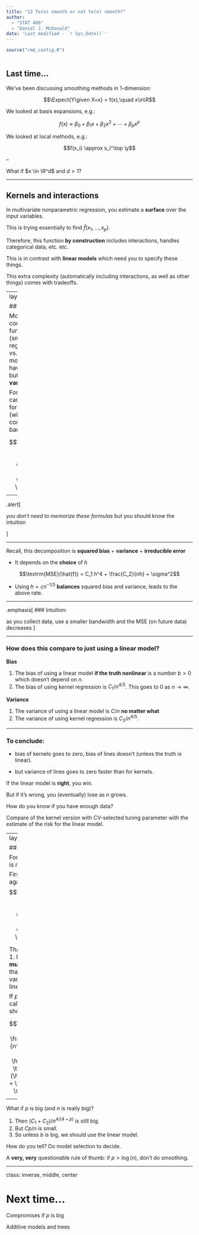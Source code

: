 ```yaml
---
title: "12 To(o) smooth or not to(o) smooth?"
author: 
  - "STAT 406"
  - "Daniel J. McDonald"
date: 'Last modified - `r Sys.Date()`'
---
```


```r
source("rmd_config.R")
```

```r
```



## Last time...

$$\newcommand{\Expect}[1]{E\left[ #1 \right]}
\newcommand{\Var}[1]{\mathrm{Var}\left[ #1 \right]}
\newcommand{\Cov}[2]{\mathrm{Cov}\left[#1,\ #2\right]}
\newcommand{\given}{\ \vert\ }
\newcommand{\R}{\mathbb{R}}
\newcommand{\tr}[1]{\mbox{tr}(#1)}
\newcommand{\X}{\mathbf{X}}
\newcommand{\y}{\mathbf{y}}$$

We've been discussing smoothing methods in 1-dimension:

$$\Expect{Y\given X=x} = f(x),\quad x\in\R$$

We looked at basis expansions, e.g.:

$$f(x) \approx \beta_0 + \beta_1 x + \beta_2 x^2 + \cdots + \beta_p x^p$$ 

We looked at local methods, e.g.:

$$f(x_i) \approx  s_i^\top \y$$

--

What if $x \in \R^d$ and $d>1$?

---


## Kernels and interactions

In multivariate nonparametric regression, you estimate a __surface__ over the input variables.

This is trying essentially to find $\widehat{f}(x_1,\ldots,x_p)$.

Therefore, this function __by construction__ includes interactions, handles categorical data, etc. etc.

This is in contrast with __linear models__ which need you to specify these things.

This extra complexity (automatically including interactions, as well as other things) comes with tradeoffs.

---
layout: true

## Issue 1

More complicated functions (smooth Kernel regressions vs. linear models) tend to have __lower bias__ but __higher variance__.

For $p=1$, one can show that for kernels (with the correct bandwidth)

$$\textrm{MSE}(\hat{f}) = \frac{C_1}{n^{4/5}} + \frac{C_2}{n^{4/5}} + \sigma^2$$ 

---

.alert[

_you don't need to memorize these formulas_ but you should know the intuition

]

---

Recall, this decomposition is **squared bias** + **variance** + **irreducible error**

* It depends on the **choice** of $h$

$$\textrm{MSE}(\hat{f}) = C_1 h^4 + \frac{C_2}{nh} + \sigma^2$$ 

* Using $h = cn^{-1/5}$ **balances** squared bias and variance, leads to the above rate.

---



.emphasis[
### Intuition: 

as you collect data, use a smaller bandwidth and the MSE (on future data) decreases
]

---

### How does this compare to just using a linear model?

__Bias__  
    
1. The bias of using a linear model **if the truth nonlinear** is a number $b > 0$ which doesn't depend on $n$.
2. The bias of using kernel regression is $C_1/n^{4/5}$. This goes to 0 as $n\rightarrow\infty$.
  
__Variance__

1. The variance of using a linear model is $C/n$ **no matter what**
2. The variance of using kernel regression is $C_2/n^{4/5}$.

---

### To conclude: 

* bias of kernels goes to zero, bias of lines doesn't (unless the truth is linear).

* but variance of lines goes to zero faster than for kernels.

If the linear model is **right**, you win. 

But if it's wrong, you (eventually) lose as $n$ grows.

How do you know if you have enough data? 

Compare of the kernel version with CV-selected tuning parameter with the estimate of the risk for the linear model.

---
layout: false

## Issue 2

For $p>1$, there is more trouble.

First, lets look again at 
$$\textrm{MSE}(\hat{f}) = \frac{C_1}{n^{4/5}} + \frac{C_2}{n^{4/5}} + \sigma^2$$ 

That is for $p=1$. It's not __that much__ slower than $C/n$, the variance for linear models.

If $p>1$ similar calculations show,

$$\textrm{MSE}(\hat f) = \frac{C_1+C_2}{n^{4/(4+p)}} + \sigma^2 \hspace{2em} \textrm{MSE}(\hat \beta)  = b + \frac{Cp}{n} + \sigma^2 .$$

--

What if $p$ is big (and $n$ is really big)?

1. Then $(C_1 + C_2) / n^{4/(4+p)}$ is still big.
2. But $Cp / n$ is small.
3. So unless $b$ is big, we should use the linear model.
  
How do you tell? Do model selection to decide.

A __very, very__ questionable rule of thumb: if $p>\log(n)$, don't do smoothing.

---
class: inverse, middle, center

# Next time...

Compromises if _p_ is big

Additive models and trees

